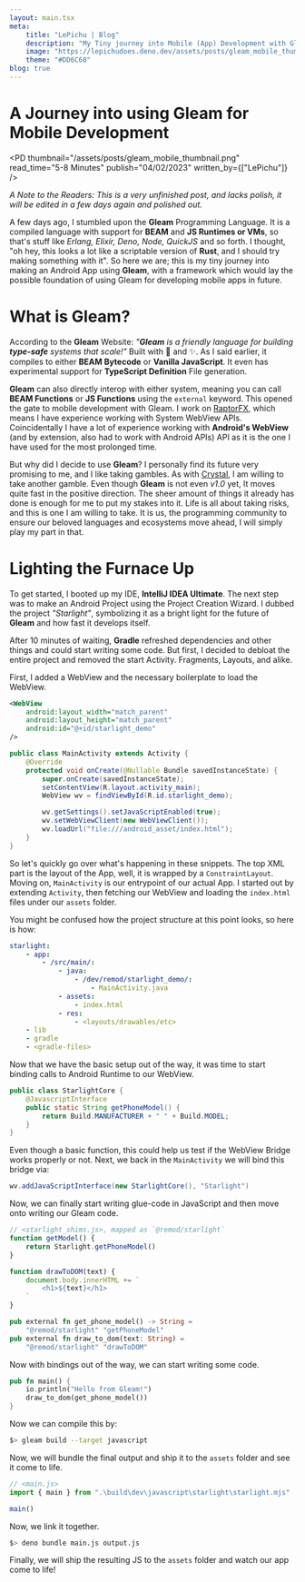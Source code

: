 ```yaml
---
layout: main.tsx
meta: 
    title: "LePichu | Blog"
    description: "My Tiny journey into Mobile (App) Development with Gleam using TypeScript (Deno) and Java."
    image: "https://lepichudoes.deno.dev/assets/posts/gleam_mobile_thumbnail.png"
    theme: "#DD6C68"
blog: true
---
```


# A Journey into using Gleam for Mobile Development
<PD thumbnail="/assets/posts/gleam_mobile_thumbnail.png" read_time="5-8 Minutes" publish="04/02/2023" written_by={["LePichu"]} />

*A Note to the Readers: This is a very unfinished post, and lacks polish, it will be edited in a few days again and polished out.* 

A few days ago, I stumbled upon the **Gleam** Programming Language. It is a compiled language with support for **BEAM** and **JS Runtimes or VMs**, so that's stuff like *Erlang, Elixir, Deno, Node, QuickJS* and so forth. I thought, "oh hey, this looks a lot like a scriptable version of **Rust**, and I should try making something with it". So here we are; this is my tiny journey into making an Android App using **Gleam**, with a framework which would lay the possible foundation of using Gleam for developing mobile apps in future.

# What is Gleam?

According to the **Gleam** Website: *"**Gleam** is a friendly language for building **type-safe** systems that scale!"* Built with 💜 and ✨. As I said earlier, it compiles to either **BEAM Bytecode** or **Vanilla JavaScript**. It even has experimental support for **TypeScript Definition** File generation.

**Gleam** can also directly interop with either system, meaning you can call **BEAM Functions** or **JS Functions** using the `external` keyword. This opened the gate to mobile development with Gleam. I work on [RaptorFX](https://raptorfx.deno.dev/), which means I have experience working with System WebView APIs. Coincidentally I have a lot of experience working with **Android's WebView** (and by extension, also had to work with Android APIs) API as it is the one I have used for the most prolonged time.

But why did I decide to use **Gleam**? I personally find its future very promising to me, and I like taking gambles. As with [Crystal](https://crystal-lang.org/), I am willing to take another gamble. Even though **Gleam** is not even *v1.0* yet, It moves quite fast in the positive direction. The sheer amount of things it already has done is enough for me to put my stakes into it. Life is all about taking risks, and this is one I am willing to take. It is us, the programming community to ensure our beloved languages and ecosystems move ahead, I will simply play my part in that.

# Lighting the Furnace Up
To get started, I booted up my IDE, **IntelliJ IDEA Ultimate**. The next step was to make an Android Project using the Project Creation Wizard. I dubbed the project *"Starlight"*, symbolizing it as a bright light for the future of **Gleam** and how fast it develops itself.

After 10 minutes of waiting, **Gradle** refreshed dependencies and other things and could start writing some code. But first, I decided to debloat the entire project and removed the start Activity. Fragments, Layouts, and alike.

First, I added a WebView and the necessary boilerplate to load the WebView.


```xml
<WebView
    android:layout_width="match_parent"
    android:layout_height="match_parent"
    android:id="@+id/starlight_demo"      
/>
```

```java
public class MainActivity extends Activity {
    @Override
    protected void onCreate(@Nullable Bundle savedInstanceState) {
        super.onCreate(savedInstanceState);
        setContentView(R.layout.activity_main);
        WebView wv = findViewById(R.id.starlight_demo);

        wv.getSettings().setJavaScriptEnabled(true);
        wv.setWebViewClient(new WebViewClient());
        wv.loadUrl("file:///android_asset/index.html");
    }
}
```

So let's quickly go over what's happening in these snippets. The top XML part is the layout of the App, well, it is wrapped by a `ConstraintLayout`. Moving on, `MainActivity` is our entrypoint of our actual App. I started out by extending `Activity`, then fetching our WebView and loading the `index.html` files under our `assets` folder.

You might be confused how the project structure at this point looks, so here is how:

```yaml
starlight:
    - app:
        - /src/main/:
            - java:
                - /dev/remod/starlight_demo/:
                    - MainActivity.java
            - assets:
                - index.html
            - res:
                - <layouts/drawables/etc>
    - lib
    - gradle
    - <gradle-files>
```

Now that we have the basic setup out of the way, it was time to start binding calls to Android Runtime to our WebView.

```java
public class StarlightCore {
    @JavascriptInterface
    public static String getPhoneModel() {
        return Build.MANUFACTURER + " " + Build.MODEL;
    }
}
```

Even though a basic function, this could help us test if the WebView Bridge works properly or not. Next, we back in the `MainActivity` we will bind this bridge via: 

```java
wv.addJavaScriptInterface(new StarlightCore(), "Starlight")
```

Now, we can finally start writing glue-code in JavaScript and then move onto writing our Gleam code.

```javascript
// <starlight_shims.js>, mapped as `@remod/starlight`
function getModel() {
    return Starlight.getPhoneModel()
}

function drawToDOM(text) {
    document.body.innerHTML += `
        <h1>${text}</h1>
    `
}
```

```rust
pub external fn get_phone_model() -> String =
    "@remod/starlight" "getPhoneModel"
pub external fn draw_to_dom(text: String) = 
    "@remod/starlight" "drawToDOM"
```

Now with bindings out of the way, we can start writing some code.

```rust
pub fn main() {
    io.println("Hello from Gleam!")
    draw_to_dom(get_phone_model())
}
```

Now we can compile this by:
```bash
$> gleam build --target javascript
```

Now, we will bundle the final output and ship it to the `assets` folder and see it come to life.

```javascript
// <main.js>
import { main } from ".\build\dev\javascript\starlight\starlight.mjs"

main()
```

Now, we link it together.
```bash
$> deno bundle main.js output.js
```

Finally, we will ship the resulting JS to the `assets` folder and watch our app come to life!
